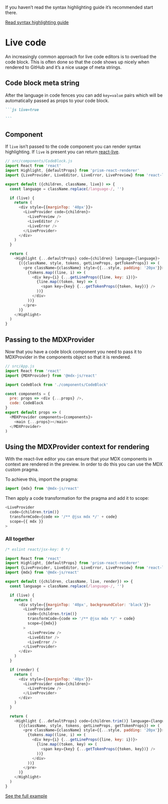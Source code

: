 If you haven’t read the syntax highlighting guide it’s recommended start there.

[Read syntax highlighting guide](/guides/syntax-highlighting)

# Live code

An increasingly common approach for live code editors is to overload the
code block. This is often done so that the code shows up nicely when rendered
to GitHub and it’s a nice usage of meta strings.

## Code block meta string

After the language in code fences you can add `key=value` pairs which will
be automatically passed as props to your code block.

````md
```js live=true

```
````

## Component

If `live` isn’t passed to the code component you can render syntax highlighting.
If `live` is present you can return [react-live][].

```js
// src/components/CodeBlock.js
import React from 'react'
import Highlight, {defaultProps} from 'prism-react-renderer'
import {LiveProvider, LiveEditor, LiveError, LivePreview} from 'react-live'

export default ({children, className, live}) => {
  const language = className.replace(/language-/, '')

  if (live) {
    return (
      <div style={{marginTop: '40px'}}>
        <LiveProvider code={children}>
          <LivePreview />
          <LiveEditor />
          <LiveError />
        </LiveProvider>
      </div>
    )
  }

  return (
    <Highlight {...defaultProps} code={children} language={language}>
      {({className, style, tokens, getLineProps, getTokenProps}) => (
        <pre className={className} style={{...style, padding: '20px'}}>
          {tokens.map((line, i) => (
            <div key={i} {...getLineProps({line, key: i})}>
              {line.map((token, key) => (
                <span key={key} {...getTokenProps({token, key})} />
              ))}
            </div>
          ))}
        </pre>
      )}
    </Highlight>
  )
}
```

## Passing to the MDXProvider

Now that you have a code block component you need to pass it to
MDXProvider in the components object so that it is rendered.

```js
// src/App.js
import React from 'react'
import {MDXProvider} from '@mdx-js/react'

import CodeBlock from './components/CodeBlock'

const components = {
  pre: props => <div {...props} />,
  code: CodeBlock
}
export default props => (
  <MDXProvider components={components}>
    <main {...props}></main>
  </MDXProvider>
)
```

## Using the MDXProvider context for rendering

With the react-live editor you can ensure that your MDX components
in context are rendered in the preview. In order to do this you
can use the MDX custom pragma.

To achieve this, import the pragma:

```js
import {mdx} from '@mdx-js/react'
```

Then apply a code transformation for the pragma and add it
to scope:

```js
<LiveProvider
  code={children.trim()}
  transformCode={code => '/** @jsx mdx */' + code}
  scope={{ mdx }}
>
```

### All together

```js
/* eslint react/jsx-key: 0 */

import React from 'react'
import Highlight, {defaultProps} from 'prism-react-renderer'
import {LiveProvider, LiveEditor, LiveError, LivePreview} from 'react-live'
import {mdx} from '@mdx-js/react'

export default ({children, className, live, render}) => {
  const language = className.replace(/language-/, '')

  if (live) {
    return (
      <div style={{marginTop: '40px', backgroundColor: 'black'}}>
        <LiveProvider
          code={children.trim()}
          transformCode={code => '/** @jsx mdx */' + code}
          scope={{mdx}}
        >
          <LivePreview />
          <LiveEditor />
          <LiveError />
        </LiveProvider>
      </div>
    )
  }

  if (render) {
    return (
      <div style={{marginTop: '40px'}}>
        <LiveProvider code={children}>
          <LivePreview />
        </LiveProvider>
      </div>
    )
  }

  return (
    <Highlight {...defaultProps} code={children.trim()} language={language}>
      {({className, style, tokens, getLineProps, getTokenProps}) => (
        <pre className={className} style={{...style, padding: '20px'}}>
          {tokens.map((line, i) => (
            <div key={i} {...getLineProps({line, key: i})}>
              {line.map((token, key) => (
                <span key={key} {...getTokenProps({token, key})} />
              ))}
            </div>
          ))}
        </pre>
      )}
    </Highlight>
  )
}
```

[See the full example](https://github.com/mdx-js/mdx/tree/master/examples/syntax-highlighting)

[react-live]: https://github.com/FormidableLabs/react-live

